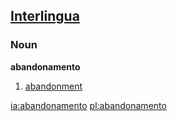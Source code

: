 ==[[Interlingua]]==
===Noun===
'''abandonamento'''

# [[abandonment]]

[[ia:abandonamento]]
[[pl:abandonamento]]